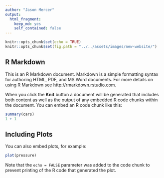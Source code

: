 ---
author: "Jason Mercer"
output:
  html_fragment:
    keep_md: yes
    self_contained: false
---

```{r setup, include=FALSE}
knitr::opts_chunk$set(echo = TRUE)
knitr::opts_chunk$set(fig.path = "../../assets/images/new-website/")
```

## R Markdown

This is an R Markdown document. Markdown is a simple formatting syntax for authoring HTML, PDF, and MS Word documents. For more details on using R Markdown see <http://rmarkdown.rstudio.com>.

When you click the **Knit** button a document will be generated that includes both content as well as the output of any embedded R code chunks within the document. You can embed an R code chunk like this:

```{r cars}
summary(cars)
1 + 1
```

## Including Plots

You can also embed plots, for example:

```{r pressure, echo=FALSE}
plot(pressure)
```

Note that the `echo = FALSE` parameter was added to the code chunk to prevent printing of the R code that generated the plot.
